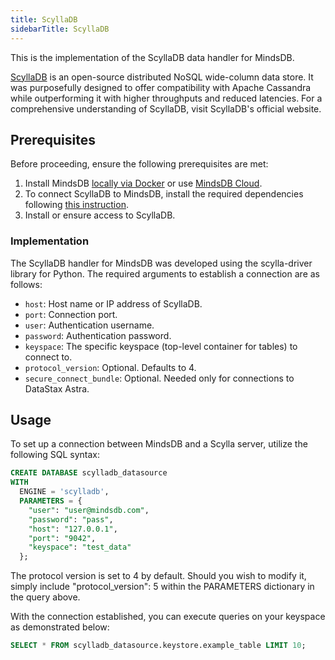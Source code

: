 ```yaml
---
title: ScyllaDB
sidebarTitle: ScyllaDB
---
```


This is the implementation of the ScyllaDB data handler for MindsDB.

[ScyllaDB](https://www.scylladb.com/) is an open-source distributed NoSQL wide-column data store. It was purposefully designed to offer compatibility with Apache Cassandra while outperforming it with higher throughputs and reduced latencies. For a comprehensive understanding of ScyllaDB, visit ScyllaDB's official website.

## Prerequisites

Before proceeding, ensure the following prerequisites are met:

1. Install MindsDB [locally via Docker](https://docs.mindsdb.com/setup/self-hosted/docker) or use [MindsDB Cloud](https://cloud.mindsdb.com/).
2. To connect ScyllaDB to MindsDB, install the required dependencies following [this instruction](/setup/self-hosted/docker#install-dependencies).
3. Install or ensure access to ScyllaDB.

### Implementation

The ScyllaDB handler for MindsDB was developed using the scylla-driver library for Python.
The required arguments to establish a connection are as follows:

* `host`: Host name or IP address of ScyllaDB.
* `port`: Connection port.
* `user`: Authentication username.
* `password`: Authentication password.
* `keyspace`: The specific keyspace (top-level container for tables) to connect to.
* `protocol_version`: Optional. Defaults to 4.
* `secure_connect_bundle`: Optional. Needed only for connections to DataStax Astra.

## Usage 

To set up a connection between MindsDB and a Scylla server, utilize the following SQL syntax:

```sql
CREATE DATABASE scylladb_datasource
WITH
  ENGINE = 'scylladb',
  PARAMETERS = {
    "user": "user@mindsdb.com",
    "password": "pass",
    "host": "127.0.0.1",
    "port": "9042",
    "keyspace": "test_data"
  };
```
<Tip>
The protocol version is set to 4 by default. Should you wish to modify it, simply include "protocol_version": 5 within the PARAMETERS dictionary in the query above.
</Tip>

With the connection established, you can execute queries on your keyspace as demonstrated below:

```sql
SELECT * FROM scylladb_datasource.keystore.example_table LIMIT 10;
```
